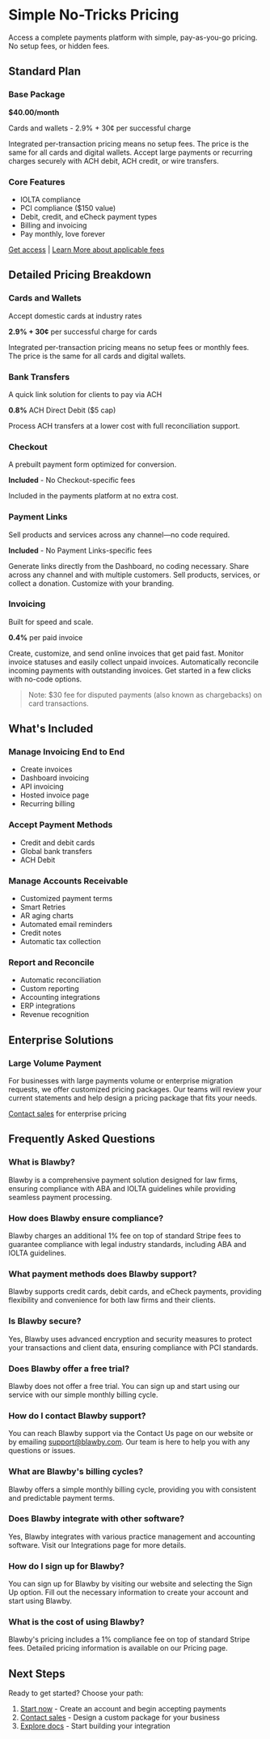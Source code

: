 # Simple No-Tricks Pricing

Access a complete payments platform with simple, pay-as-you-go pricing. No setup fees, or hidden fees.

## Standard Plan

### Base Package
**$40.00/month**

Cards and wallets - 2.9% + 30¢ per successful charge

Integrated per-transaction pricing means no setup fees. The price is the same for all cards and digital wallets. Accept large payments or recurring charges securely with ACH debit, ACH credit, or wire transfers.

### Core Features
- IOLTA compliance
- PCI compliance ($150 value)
- Debit, credit, and eCheck payment types
- Billing and invoicing
- Pay monthly, love forever

[Get access](#) | [Learn More about applicable fees](#)

## Detailed Pricing Breakdown

### Cards and Wallets
Accept domestic cards at industry rates

**2.9% + 30¢** per successful charge for cards

Integrated per-transaction pricing means no setup fees or monthly fees. The price is the same for all cards and digital wallets.

### Bank Transfers
A quick link solution for clients to pay via ACH

**0.8%** ACH Direct Debit ($5 cap)

Process ACH transfers at a lower cost with full reconciliation support.

### Checkout
A prebuilt payment form optimized for conversion.

**Included** - No Checkout-specific fees

Included in the payments platform at no extra cost.

### Payment Links
Sell products and services across any channel—no code required.

**Included** - No Payment Links-specific fees

Generate links directly from the Dashboard, no coding necessary. Share across any channel and with multiple customers. Sell products, services, or collect a donation. Customize with your branding.

### Invoicing
Built for speed and scale.

**0.4%** per paid invoice

Create, customize, and send online invoices that get paid fast. Monitor invoice statuses and easily collect unpaid invoices. Automatically reconcile incoming payments with outstanding invoices. Get started in a few clicks with no-code options.

> Note: $30 fee for disputed payments (also known as chargebacks) on card transactions.

## What's Included

### Manage Invoicing End to End
- Create invoices
- Dashboard invoicing
- API invoicing
- Hosted invoice page
- Recurring billing

### Accept Payment Methods
- Credit and debit cards
- Global bank transfers
- ACH Debit

### Manage Accounts Receivable
- Customized payment terms
- Smart Retries
- AR aging charts
- Automated email reminders
- Credit notes
- Automatic tax collection

### Report and Reconcile
- Automatic reconciliation
- Custom reporting
- Accounting integrations
- ERP integrations
- Revenue recognition

## Enterprise Solutions

### Large Volume Payment
For businesses with large payments volume or enterprise migration requests, we offer customized pricing packages. Our teams will review your current statements and help design a pricing package that fits your needs.

[Contact sales](#) for enterprise pricing

## Frequently Asked Questions

### What is Blawby?
Blawby is a comprehensive payment solution designed for law firms, ensuring compliance with ABA and IOLTA guidelines while providing seamless payment processing.

### How does Blawby ensure compliance?
Blawby charges an additional 1% fee on top of standard Stripe fees to guarantee compliance with legal industry standards, including ABA and IOLTA guidelines.

### What payment methods does Blawby support?
Blawby supports credit cards, debit cards, and eCheck payments, providing flexibility and convenience for both law firms and their clients.

### Is Blawby secure?
Yes, Blawby uses advanced encryption and security measures to protect your transactions and client data, ensuring compliance with PCI standards.

### Does Blawby offer a free trial?
Blawby does not offer a free trial. You can sign up and start using our service with our simple monthly billing cycle.

### How do I contact Blawby support?
You can reach Blawby support via the Contact Us page on our website or by emailing support@blawby.com. Our team is here to help you with any questions or issues.

### What are Blawby's billing cycles?
Blawby offers a simple monthly billing cycle, providing you with consistent and predictable payment terms.

### Does Blawby integrate with other software?
Yes, Blawby integrates with various practice management and accounting software. Visit our Integrations page for more details.

### How do I sign up for Blawby?
You can sign up for Blawby by visiting our website and selecting the Sign Up option. Fill out the necessary information to create your account and start using Blawby.

### What is the cost of using Blawby?
Blawby's pricing includes a 1% compliance fee on top of standard Stripe fees. Detailed pricing information is available on our Pricing page.

## Next Steps

Ready to get started? Choose your path:

1. [Start now](#) - Create an account and begin accepting payments
2. [Contact sales](#) - Design a custom package for your business
3. [Explore docs](#) - Start building your integration 